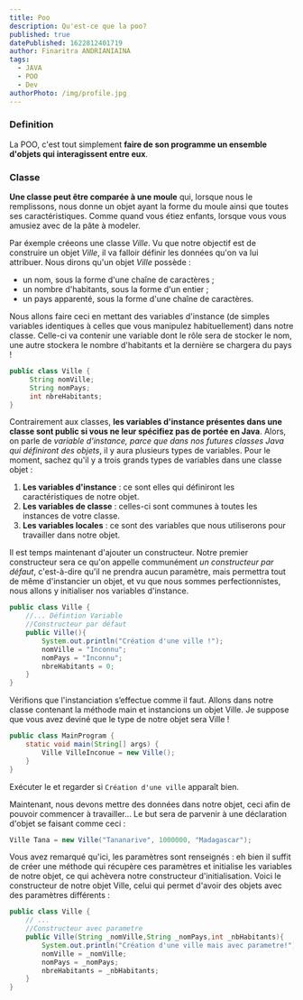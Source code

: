 ```yaml
---
title: Poo
description: Qu'est-ce que la poo?
published: true
datePublished: 1622812401719
author: Finaritra ANDRIANIAINA
tags:
  - JAVA
  - POO
  - Dev
authorPhoto: /img/profile.jpg
---
```


### Definition

La POO, c'est tout simplement **faire de son programme un ensemble d'objets qui interagissent entre eux**.

### Classe

**Une classe peut être comparée à une moule** qui, lorsque nous le remplissons, nous donne un objet ayant la forme du moule ainsi que toutes ses caractéristiques. Comme quand vous étiez enfants, lorsque vous vous amusiez avec de la pâte à modeler.

Par éxemple créeons une classe _Ville_.
Vu que notre objectif est de construire un objet _Ville_, il va falloir définir les données qu'on va lui attribuer.
Nous dirons qu'un objet _Ville_ possède :

- un nom, sous la forme d'une chaîne de caractères ;
- un nombre d'habitants, sous la forme d'un entier ;
- un pays apparenté, sous la forme d'une chaîne de caractères.

Nous allons faire ceci en mettant des variables d'instance (de simples variables identiques à celles que vous manipulez habituellement) dans notre classe. Celle-ci va contenir une variable dont le rôle sera de stocker le nom, une autre stockera le nombre d'habitants et la dernière se chargera du pays !

```java
public class Ville {
     String nomVille;
     String nomPays;
     int nbreHabitants;
}
```

Contrairement aux classes, **les variables d'instance présentes dans une classe sont public si vous ne leur spécifiez pas de portée en Java**. Alors, on parle de _variable d'instance, parce que dans nos futures classes Java qui définiront des objets_, il y aura plusieurs types de variables. Pour le moment, sachez qu'il y a trois grands types de variables dans une classe objet :

1. **Les variables d'instance** : ce sont elles qui définiront les caractéristiques de notre objet.
2. **Les variables de classe** : celles-ci sont communes à toutes les instances de votre classe.
3. **Les variables locales** : ce sont des variables que nous utiliserons pour travailler dans notre objet.

Il est temps maintenant d'ajouter un constructeur.
Notre premier constructeur sera ce qu'on appelle communément _un constructeur par défaut_, c'est-à-dire qu'il ne prendra aucun paramètre, mais permettra tout de même d'instancier un objet, et vu que nous sommes perfectionnistes, nous allons y initialiser nos variables d'instance.

```java
public class Ville {
    //... Défintion Variable
    //Constructeur par défaut
    public Ville(){
        System.out.println("Création d'une ville !");
        nomVille = "Inconnu";
        nomPays = "Inconnu";
        nbreHabitants = 0;
    }
}

```

Vérifions que l'instanciation s’effectue comme il faut. Allons dans notre classe contenant la méthode main et instancions un objet Ville. Je suppose que vous avez deviné que le type de notre objet sera Ville !

```java
public class MainProgram {
    static void main(String[] args) {
        Ville VilleInconue = new Ville();
    }
}
```

Exécuter le et regarder si `Création d'une ville` apparaît bien.

Maintenant, nous devons mettre des données dans notre objet, ceci afin de pouvoir commencer à travailler… Le but sera de parvenir à une déclaration d'objet se faisant comme ceci :

```java
Ville Tana = new Ville("Tananarive", 1000000, "Madagascar");
```

Vous avez remarqué qu'ici, les paramètres sont renseignés : eh bien il suffit de créer une méthode qui récupère ces paramètres et initialise les variables de notre objet, ce qui achèvera notre constructeur d'initialisation.
Voici le constructeur de notre objet Ville, celui qui permet d'avoir des objets avec des paramètres différents :

```java
public class Ville {
    // ...
    //Constructeur avec parametre
    public Ville(String _nomVille,String _nomPays,int _nbHabitants){
        System.out.println("Création d'une ville mais avec parametre!");
        nomVille = _nomVille;
        nomPays = _nomPays;
        nbreHabitants = _nbHabitants;
    }
}
```
